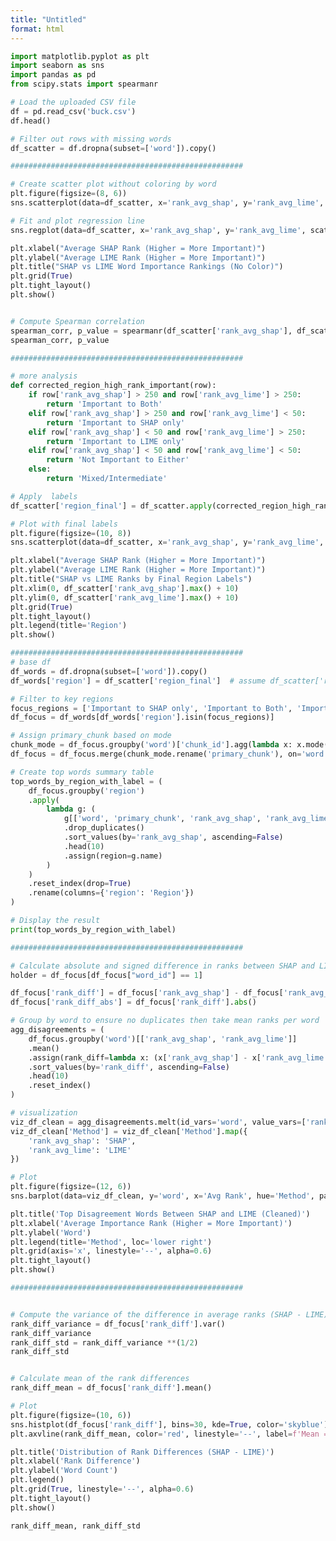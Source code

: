 ```yaml
---
title: "Untitled"
format: html
---
```


```python
import matplotlib.pyplot as plt
import seaborn as sns
import pandas as pd
from scipy.stats import spearmanr

# Load the uploaded CSV file
df = pd.read_csv('buck.csv')
df.head()

# Filter out rows with missing words
df_scatter = df.dropna(subset=['word']).copy()

####################################################

# Create scatter plot without coloring by word
plt.figure(figsize=(8, 6))
sns.scatterplot(data=df_scatter, x='rank_avg_shap', y='rank_avg_lime', color='black', s=40, edgecolor=None)

# Fit and plot regression line
sns.regplot(data=df_scatter, x='rank_avg_shap', y='rank_avg_lime', scatter=False, color='gray', line_kws={"linestyle":"--"})

plt.xlabel("Average SHAP Rank (Higher = More Important)")
plt.ylabel("Average LIME Rank (Higher = More Important)")
plt.title("SHAP vs LIME Word Importance Rankings (No Color)")
plt.grid(True)
plt.tight_layout()
plt.show()


# Compute Spearman correlation
spearman_corr, p_value = spearmanr(df_scatter['rank_avg_shap'], df_scatter['rank_avg_lime'])
spearman_corr, p_value
```



```python
####################################################

# more analysis
def corrected_region_high_rank_important(row):
    if row['rank_avg_shap'] > 250 and row['rank_avg_lime'] > 250:
        return 'Important to Both'
    elif row['rank_avg_shap'] > 250 and row['rank_avg_lime'] < 50:
        return 'Important to SHAP only'
    elif row['rank_avg_shap'] < 50 and row['rank_avg_lime'] > 250:
        return 'Important to LIME only'
    elif row['rank_avg_shap'] < 50 and row['rank_avg_lime'] < 50:
        return 'Not Important to Either'
    else:
        return 'Mixed/Intermediate'

# Apply  labels
df_scatter['region_final'] = df_scatter.apply(corrected_region_high_rank_important, axis=1)

# Plot with final labels
plt.figure(figsize=(10, 8))
sns.scatterplot(data=df_scatter, x='rank_avg_shap', y='rank_avg_lime', hue='region_final', palette='Set2', alpha=0.7)

plt.xlabel("Average SHAP Rank (Higher = More Important)")
plt.ylabel("Average LIME Rank (Higher = More Important)")
plt.title("SHAP vs LIME Ranks by Final Region Labels")
plt.xlim(0, df_scatter['rank_avg_shap'].max() + 10)
plt.ylim(0, df_scatter['rank_avg_lime'].max() + 10)
plt.grid(True)
plt.tight_layout()
plt.legend(title='Region')
plt.show()

```


```python

####################################################
# base df
df_words = df.dropna(subset=['word']).copy()
df_words['region'] = df_scatter['region_final']  # assume df_scatter['region_final'] exists

# Filter to key regions
focus_regions = ['Important to SHAP only', 'Important to Both', 'Important to LIME only']
df_focus = df_words[df_words['region'].isin(focus_regions)]

# Assign primary_chunk based on mode
chunk_mode = df_focus.groupby('word')['chunk_id'].agg(lambda x: x.mode().iloc[0] if not x.mode().empty else x.iloc[0])
df_focus = df_focus.merge(chunk_mode.rename('primary_chunk'), on='word')

# Create top words summary table
top_words_by_region_with_label = (
    df_focus.groupby('region')
    .apply(
        lambda g: (
            g[['word', 'primary_chunk', 'rank_avg_shap', 'rank_avg_lime']]
            .drop_duplicates()
            .sort_values(by='rank_avg_shap', ascending=False)
            .head(10)
            .assign(region=g.name)
        )
    )
    .reset_index(drop=True)
    .rename(columns={'region': 'Region'})
)

# Display the result
print(top_words_by_region_with_label)
```








```python

####################################################

# Calculate absolute and signed difference in ranks between SHAP and LIME
holder = df_focus[df_focus["word_id"] == 1]

df_focus['rank_diff'] = df_focus['rank_avg_shap'] - df_focus['rank_avg_lime']
df_focus['rank_diff_abs'] = df_focus['rank_diff'].abs()

# Group by word to ensure no duplicates then take mean ranks per word
agg_disagreements = (
    df_focus.groupby('word')[['rank_avg_shap', 'rank_avg_lime']]
    .mean()
    .assign(rank_diff=lambda x: (x['rank_avg_shap'] - x['rank_avg_lime']).abs())
    .sort_values(by='rank_diff', ascending=False)
    .head(10)
    .reset_index()
)

# visualization
viz_df_clean = agg_disagreements.melt(id_vars='word', value_vars=['rank_avg_shap', 'rank_avg_lime'], var_name='Method',value_name='Avg Rank')
viz_df_clean['Method'] = viz_df_clean['Method'].map({
    'rank_avg_shap': 'SHAP',
    'rank_avg_lime': 'LIME'
})

# Plot
plt.figure(figsize=(12, 6))
sns.barplot(data=viz_df_clean, y='word', x='Avg Rank', hue='Method', palette='pastel')

plt.title('Top Disagreement Words Between SHAP and LIME (Cleaned)')
plt.xlabel('Average Importance Rank (Higher = More Important)')
plt.ylabel('Word')
plt.legend(title='Method', loc='lower right')
plt.grid(axis='x', linestyle='--', alpha=0.6)
plt.tight_layout()
plt.show()


```


```python
####################################################


# Compute the variance of the difference in average ranks (SHAP - LIME)
rank_diff_variance = df_focus['rank_diff'].var()
rank_diff_variance
rank_diff_std = rank_diff_variance **(1/2)
rank_diff_std


# Calculate mean of the rank differences
rank_diff_mean = df_focus['rank_diff'].mean()

# Plot 
plt.figure(figsize=(10, 6))
sns.histplot(df_focus['rank_diff'], bins=30, kde=True, color='skyblue')
plt.axvline(rank_diff_mean, color='red', linestyle='--', label=f'Mean = {rank_diff_mean:.2f}')

plt.title('Distribution of Rank Differences (SHAP - LIME)')
plt.xlabel('Rank Difference')
plt.ylabel('Word Count')
plt.legend()
plt.grid(True, linestyle='--', alpha=0.6)
plt.tight_layout()
plt.show()

rank_diff_mean, rank_diff_std


```





